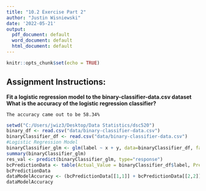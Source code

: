 ---
title: "10.2 Exercise Part 2"
author: "Justin Wisniewski"
date: '2022-05-21'
output:
  pdf_document: default
  word_document: default
  html_document: default
---

```{r setup, include=FALSE}
knitr::opts_chunk$set(echo = TRUE)
```

## Assignment Instructions:

**Fit a logistic regression model to the binary-classifier-data.csv dataset**
**What is the accuracy of the logistic regression classifier?**

```
The accuracy came out to be 58.34%
```

```{r echo=TRUE, include=TRUE} 
setwd("C:/Users/jwiz3/Desktop/Data Statistics/dsc520")
binary_df <- read.csv("data/binary-classifier-data.csv")
binaryClassifier_df <- read.csv("data/binary-classifier-data.csv")
#Logistic Regression Model
binaryClassifier_glm <- glm(label ~ x + y, data=binaryClassifier_df, family = binomial)
summary(binaryClassifier_glm)
res_val <- predict(binaryClassifier_glm, type="response")
bcPredictionData <- table(Actual_Value = binaryClassifier_df$label, Predicted_Value = res_val > 0.5)
bcPredictionData
dataModelAccuracy <- (bcPredictionData[[1,1]] + bcPredictionData[[2,2]]) / sum(bcPredictionData)
dataModelAccuracy
```